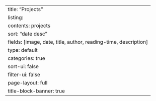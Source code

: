 ---
title: "Projects"
listing:
  contents: projects
  sort: "date desc"
  fields: [image, date, title, author, reading-time, description]
  type: default
  categories: true
  sort-ui: false
  filter-ui: false
page-layout: full
title-block-banner: true
---